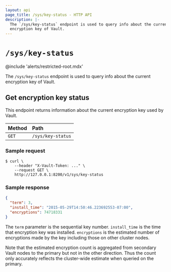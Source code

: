 ```yaml
---
layout: api
page_title: /sys/key-status - HTTP API
description: |-
  The `/sys/key-status` endpoint is used to query info about the current
  encryption key of Vault.
---
```


# `/sys/key-status`

@include 'alerts/restricted-root.mdx'

The `/sys/key-status` endpoint is used to query info about the current
encryption key of Vault.

## Get encryption key status

This endpoint returns information about the current encryption key used by
Vault.

| Method | Path              |
| :----- | :---------------- |
| `GET`  | `/sys/key-status` |

### Sample request

```shell-session
$ curl \
    --header "X-Vault-Token: ..." \
    --request GET \
    http://127.0.0.1:8200/v1/sys/key-status

```

### Sample response

```json
{
  "term": 3,
  "install_time": "2015-05-29T14:50:46.223692553-07:00",
  "encryptions": 74718331
}
```

The `term` parameter is the sequential key number. `install_time` is the
time that encryption key was installed. `encryptions` is the estimated
number of encryptions made by the key including those on other cluster
nodes.  

Note that the estimated encryption count is aggregated from secondary 
Vault nodes to the primary but not in the other direction.  Thus the
count only accurately reflects the cluster-wide estimate when queried
on the primary.
